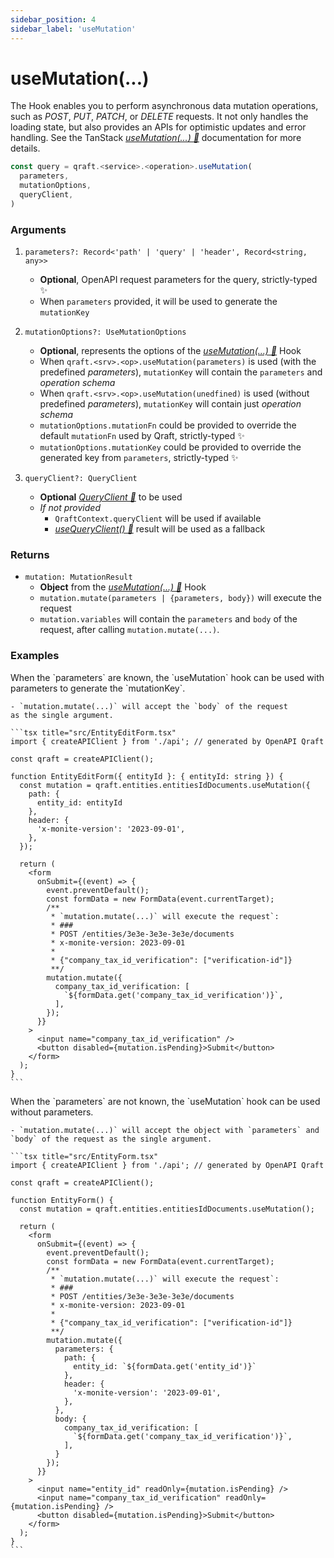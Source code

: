 ```yaml
---
sidebar_position: 4
sidebar_label: 'useMutation'
---
```



# useMutation(...)

The Hook enables you to perform asynchronous data mutation operations, such as _POST_, _PUT_, _PATCH_, or _DELETE_ requests.
It not only handles the loading state, but also provides an APIs for optimistic updates and error handling.
See the TanStack [_useMutation(...) 🌴_](https://tanstack.com/query/latest/docs/framework/react/reference/useMutation)
documentation for more details.

```ts
const query = qraft.<service>.<operation>.useMutation(
  parameters,
  mutationOptions,
  queryClient,
)
```

### Arguments

1. `parameters?: Record<'path' | 'query' | 'header', Record<string, any>>`
   - **Optional**, OpenAPI request parameters for the query, strictly-typed ✨
   - When `parameters` provided, it will be used to generate the `mutationKey`

2. `mutationOptions?: UseMutationOptions`
   - **Optional**, represents the options of the [_useMutation(...) 🌴_](https://tanstack.com/query/latest/docs/framework/react/reference/useMutation) Hook
   - When `qraft.<srv>.<op>.useMutation(parameters)` is used (with the predefined _parameters_), `mutationKey` will contain the `parameters` and _operation schema_
   - When `qraft.<srv>.<op>.useMutation(unedfined)` is used (without predefined _parameters_), `mutationKey` will contain just _operation schema_
   - `mutationOptions.mutationFn` could be provided to override the default `mutationFn` used by Qraft, strictly-typed ✨
   - `mutationOptions.mutationKey` could be provided to override the generated key from `parameters`, strictly-typed ✨

3. `queryClient?: QueryClient`
   - **Optional** [_QueryClient 🌴_](https://tanstack.com/query/latest/docs/reference/QueryClient) to be used
   - _If not provided_
     - `QraftContext.queryClient` will be used if available
     - [_useQueryClient() 🌴_](https://tanstack.com/query/latest/docs/framework/react/reference/useQueryClient)
       result will be used as a fallback

### Returns
- `mutation: MutationResult`
  - **Object** from the [_useMutation(...) 🌴_](https://tanstack.com/query/latest/docs/framework/react/reference/useMutation) Hook
  - `mutation.mutate(parameters | {parameters, body})` will execute the request
  - `mutation.variables` will contain the `parameters` and `body` of the request,
    after calling `mutation.mutate(...)`.

### Examples

<Tabs>
  <TabItem value="with-known-parameters" label="With parameters 📖" default>
    When the `parameters` are known, the `useMutation` hook can be used with parameters
    to generate the `mutationKey`.

    - `mutation.mutate(...)` will accept the `body` of the request
    as the single argument.

    ```tsx title="src/EntityEditForm.tsx"
    import { createAPIClient } from './api'; // generated by OpenAPI Qraft

    const qraft = createAPIClient();

    function EntityEditForm({ entityId }: { entityId: string }) {
      const mutation = qraft.entities.entitiesIdDocuments.useMutation({
        path: {
          entity_id: entityId
        },
        header: {
          'x-monite-version': '2023-09-01',
        },
      });

      return (
        <form
          onSubmit={(event) => {
            event.preventDefault();
            const formData = new FormData(event.currentTarget);
            /**
             * `mutation.mutate(...)` will execute the request`:
             * ###
             * POST /entities/3e3e-3e3e-3e3e/documents
             * x-monite-version: 2023-09-01
             *
             * {"company_tax_id_verification": ["verification-id"]}
             **/
            mutation.mutate({
              company_tax_id_verification: [
                `${formData.get('company_tax_id_verification')}`,
              ],
            });
          }}
        >
          <input name="company_tax_id_verification" />
          <button disabled={mutation.isPending}>Submit</button>
        </form>
      );
    }
    ```
  </TabItem>
  <TabItem value="without-known-parameters" label="No parameters 📓">
    When the `parameters` are not known, the `useMutation` hook can be used without parameters.

    - `mutation.mutate(...)` will accept the object with `parameters` and `body` of the request as the single argument.

    ```tsx title="src/EntityForm.tsx"
    import { createAPIClient } from './api'; // generated by OpenAPI Qraft

    const qraft = createAPIClient();

    function EntityForm() {
      const mutation = qraft.entities.entitiesIdDocuments.useMutation();

      return (
        <form
          onSubmit={(event) => {
            event.preventDefault();
            const formData = new FormData(event.currentTarget);
            /**
             * `mutation.mutate(...)` will execute the request`:
             * ###
             * POST /entities/3e3e-3e3e-3e3e/documents
             * x-monite-version: 2023-09-01
             *
             * {"company_tax_id_verification": ["verification-id"]}
             **/
            mutation.mutate({
              parameters: {
                path: {
                  entity_id: `${formData.get('entity_id')}`
                },
                header: {
                  'x-monite-version': '2023-09-01',
                },
              },
              body: {
                company_tax_id_verification: [
                  `${formData.get('company_tax_id_verification')}`,
                ],
              }
            });
          }}
        >
          <input name="entity_id" readOnly={mutation.isPending} />
          <input name="company_tax_id_verification" readOnly={mutation.isPending} />
          <button disabled={mutation.isPending}>Submit</button>
        </form>
      );
    }
    ```
  </TabItem>
</Tabs>
